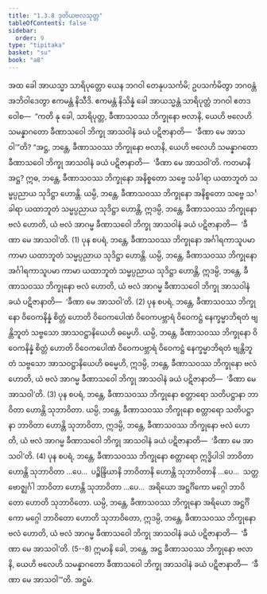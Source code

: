 ```yaml
---
title: "1.3.8 ဒုတိယဗလသုတ္တ"
tableOfContents: false
sidebar:
  order: 9
type: "tipitaka"
basket: "su"
book: "a8"
---
```



<DynamicBreadcrumb />

<Division number="28" book="a8">

<Paragraph number="264" book="a8">
အထ ခေါ အာယသ္မာ သာရိပုတ္တော ယေန ဘဂဝါ တေနုပသင်္ကမိ; ဥပသင်္ကမိတွာ ဘဂဝန္တံ အဘိဝါဒေတွာ ဧကမန္တံ နိသီဒိ. ဧကမန္တံ နိသိန္နံ ခေါ အာယသ္မန္တံ သာရိပုတ္တံ ဘဂဝါ ဧတဒဝေါစ—  “ကတိ နု ခေါ, သာရိပုတ္တ, ခီဏာသဝဿ ဘိက္ခုနော ဗလာနိ, ယေဟိ ဗလေဟိ သမန္နာဂတော ခီဏာသဝေါ ဘိက္ခု အာသဝါနံ ခယံ ပဋိဇာနာတိ—  ‘ခီဏာ မေ အာသဝါ’”တိ? “အဋ္ဌ, ဘန္တေ, ခီဏာသဝဿ ဘိက္ခုနော ဗလာနိ, ယေဟိ ဗလေဟိ သမန္နာဂတော ခီဏာသဝေါ ဘိက္ခု အာသဝါနံ ခယံ ပဋိဇာနာတိ—  ‘ခီဏာ မေ အာသဝါ’တိ.
</Paragraph>

<Paragraph number="265" book="a8">
ကတမာနိ အဋ္ဌ? ဣဓ, ဘန္တေ, ခီဏာသဝဿ ဘိက္ခုနော အနိစ္စတော သဗ္ဗေ သင်္ခါရာ ယထာဘူတံ သမ္မပ္ပညာယ သုဒိဋ္ဌာ ဟောန္တိ. ယမ္ပိ, ဘန္တေ, ခီဏာသဝဿ ဘိက္ခုနော အနိစ္စတော သဗ္ဗေ သင်္ခါရာ ယထာဘူတံ သမ္မပ္ပညာယ သုဒိဋ္ဌာ ဟောန္တိ, ဣဒမ္ပိ, ဘန္တေ, ခီဏာသဝဿ ဘိက္ခုနော ဗလံ ဟောတိ, ယံ ဗလံ အာဂမ္မ ခီဏာသဝေါ ဘိက္ခု အာသဝါနံ ခယံ ပဋိဇာနာတိ—  ‘ခီဏာ မေ အာသဝါ’တိ. (1)
</Paragraph>

<Paragraph number="266" book="a8">
ပုန စပရံ, ဘန္တေ, ခီဏာသဝဿ ဘိက္ခုနော အင်္ဂါရကာသူပမာ ကာမာ ယထာဘူတံ သမ္မပ္ပညာယ သုဒိဋ္ဌာ ဟောန္တိ. ယမ္ပိ, ဘန္တေ, ခီဏာသဝဿ ဘိက္ခုနော အင်္ဂါရကာသူပမာ ကာမာ ယထာဘူတံ သမ္မပ္ပညာယ သုဒိဋ္ဌာ ဟောန္တိ, ဣဒမ္ပိ, ဘန္တေ, ခီဏာသဝဿ ဘိက္ခုနော ဗလံ ဟောတိ, ယံ ဗလံ အာဂမ္မ ခီဏာသဝေါ ဘိက္ခု အာသဝါနံ ခယံ ပဋိဇာနာတိ—  ‘ခီဏာ မေ အာသဝါ’တိ. (2)
</Paragraph>

<Paragraph number="267" book="a8">
ပုန စပရံ, ဘန္တေ, ခီဏာသဝဿ ဘိက္ခုနော ဝိဝေကနိန္နံ စိတ္တံ ဟောတိ ဝိဝေကပေါဏံ ဝိဝေကပဗ္ဘာရံ ဝိဝေကဋ္ဌံ နေက္ခမ္မာဘိရတံ ဗျန္တိဘူတံ သဗ္ဗသော အာသဝဋ္ဌာနိယေဟိ ဓမ္မေဟိ. ယမ္ပိ, ဘန္တေ, ခီဏာသဝဿ ဘိက္ခုနော ဝိဝေကနိန္နံ စိတ္တံ ဟောတိ ဝိဝေကပေါဏံ ဝိဝေကပဗ္ဘာရံ ဝိဝေကဋ္ဌံ နေက္ခမ္မာဘိရတံ ဗျန္တိဘူတံ သဗ္ဗသော အာသဝဋ္ဌာနိယေဟိ ဓမ္မေဟိ, ဣဒမ္ပိ, ဘန္တေ, ခီဏာသဝဿ ဘိက္ခုနော ဗလံ ဟောတိ, ယံ ဗလံ အာဂမ္မ ခီဏာသဝေါ ဘိက္ခု အာသဝါနံ ခယံ ပဋိဇာနာတိ—  ‘ခီဏာ မေ အာသဝါ’တိ. (3)
</Paragraph>

<Paragraph number="268" book="a8">
ပုန စပရံ, ဘန္တေ, ခီဏာသဝဿ ဘိက္ခုနော စတ္တာရော သတိပဋ္ဌာနာ ဘာဝိတာ ဟောန္တိ သုဘာဝိတာ. ယမ္ပိ, ဘန္တေ, ခီဏာသဝဿ ဘိက္ခုနော စတ္တာရော သတိပဋ္ဌာနာ ဘာဝိတာ ဟောန္တိ သုဘာဝိတာ, ဣဒမ္ပိ, ဘန္တေ, ခီဏာသဝဿ ဘိက္ခုနော ဗလံ ဟောတိ, ယံ ဗလံ အာဂမ္မ ခီဏာသဝေါ ဘိက္ခု အာသဝါနံ ခယံ ပဋိဇာနာတိ—  ‘ခီဏာ မေ အာသဝါ’တိ. (4)
</Paragraph>

<Paragraph number="269" book="a8">
ပုန စပရံ, ဘန္တေ, ခီဏာသဝဿ ဘိက္ခုနော စတ္တာရော ဣဒ္ဓိပါဒါ ဘာဝိတာ ဟောန္တိ သုဘာဝိတာ …ပေ…  ပဉ္စိန္ဒြိယာနိ ဘာဝိတာနိ ဟောန္တိ သုဘာဝိတာနိ …ပေ…  သတ္တ ဗောဇ္ဈင်္ဂါ ဘာဝိတာ ဟောန္တိ သုဘာဝိတာ …ပေ…  အရိယော အဋ္ဌင်္ဂိကော မဂ္ဂေါ ဘာဝိတော ဟောတိ သုဘာဝိတော. ယမ္ပိ, ဘန္တေ, ခီဏာသဝဿ ဘိက္ခုနော အရိယော အဋ္ဌင်္ဂိကော မဂ္ဂေါ ဘာဝိတော ဟောတိ သုဘာဝိတော, ဣဒမ္ပိ, ဘန္တေ, ခီဏာသဝဿ ဘိက္ခုနော ဗလံ ဟောတိ, ယံ ဗလံ အာဂမ္မ ခီဏာသဝေါ ဘိက္ခု အာသဝါနံ ခယံ ပဋိဇာနာတိ—  ‘ခီဏာ မေ အာသဝါ’တိ. (5--8)
</Paragraph>

<Paragraph number="270" book="a8">
ဣမာနိ ခေါ, ဘန္တေ, အဋ္ဌ ခီဏာသဝဿ ဘိက္ခုနော ဗလာနိ, ယေဟိ ဗလေဟိ သမန္နာဂတော ခီဏာသဝေါ ဘိက္ခု အာသဝါနံ ခယံ ပဋိဇာနာတိ—  ‘ခီဏာ မေ အာသဝါ’”တိ.

</Paragraph>
</Division>

<Paragraph number="271" type="center" book="a8">
အဋ္ဌမံ.
</Paragraph>